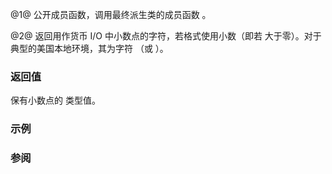 {{cpp/locale/moneypunct/title|decimal_point, do_decimal_point}}
{{cpp/locale/moneypunct/navbar}}
{{dcl begin}}
{{dcl header|locale}}
{{dcl|num=1|1=
public:
CharT decimal_point() const;
}}
{{dcl|num=2|1=
protected:
virtual CharT do_decimal_point() const;
}}
{{dcl end}}

@1@ 公开成员函数，调用最终派生类的成员函数 {{tt|do_decimal_point}}。

@2@ 返回用作货币 I/O 中小数点的字符，若格式使用小数（即若 {{lc|do_frac_digits()}} 大于零）。对于典型的美国本地环境，其为字符 {{c|'.'}}（或 {{c|L'.'}}）。

===返回值===
保有小数点的 {{tt|CharT}} 类型值。

===示例===
{{example
|code=
#include &lt;iomanip&gt;
#include &lt;iostream&gt;
#include &lt;locale&gt;

void show_dpt(const char* locname)
{
    std::locale loc(locname);
    std::cout.imbue(loc);
    std::cout &lt;&lt; locname &lt;&lt; " 小数点是 '"
              &lt;&lt; std::use_facet&lt;std::moneypunct&lt;char&gt;&gt;(loc).decimal_point()
              &lt;&lt; "' 例如: " &lt;&lt; std::showbase &lt;&lt; std::put_money(123);
    if (std::use_facet&lt;std::moneypunct&lt;char&gt;&gt;(loc).frac_digits() == 0)
        std::cout &lt;&lt; " (不用小数) ";

    std::cout &lt;&lt; '\n';
}

int main()
{
    show_dpt("en_US.utf8");
    show_dpt("ja_JP.utf8");
    show_dpt("sv_SE.utf8");
    show_dpt("de_DE.utf8");

}
|output=
en_US.utf8 小数点是 '.' 例如: $1.23
ja_JP.utf8 小数点是 '.' 例如: ￥123 (不用小数)
sv_SE.utf8 小数点是 ',' 例如: 1,23 kr
de_DE.utf8 小数点是 ',' 例如: 1,23 €
}}

===参阅===
{{dsc begin}}
{{dsc inc|cpp/locale/moneypunct/dsc do_frac_digits}}
{{dsc end}}

{{langlinks|de|en|es|fr|it|ja|pt|ru}}